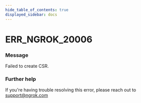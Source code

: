 ```yaml
---
hide_table_of_contents: true
displayed_sidebar: docs
---
```



# ERR_NGROK_20006

### Message

Failed to create CSR.

<ErrorDetails error="err_ngrok_20006" />

### Further help

If you're having trouble resolving this error, please reach out to [support@ngrok.com](mailto:support@ngrok.com?subject=Help%20with%20ERR_NGROK_20006)
